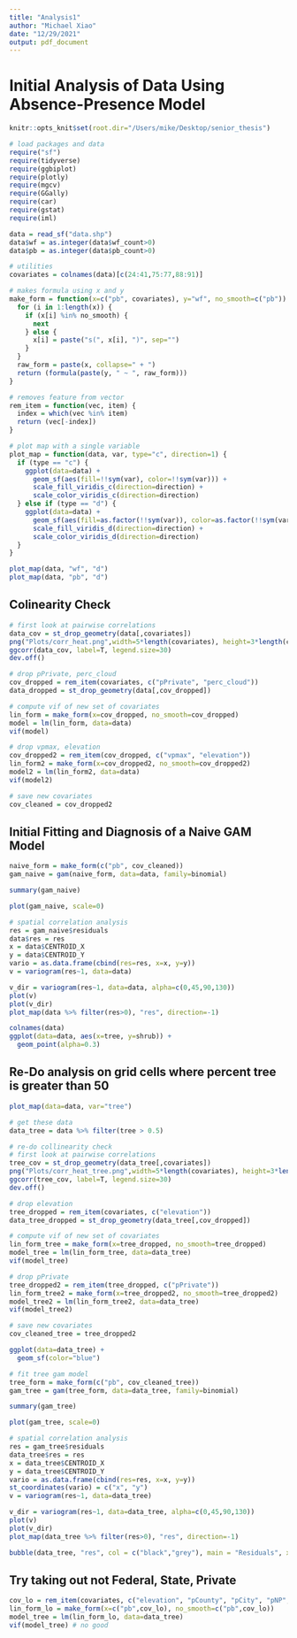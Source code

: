 ```yaml
---
title: "Analysis1"
author: "Michael Xiao"
date: "12/29/2021"
output: pdf_document
---
```

# Initial Analysis of Data Using Absence-Presence Model

```r
knitr::opts_knit$set(root.dir="/Users/mike/Desktop/senior_thesis")
```

```r
# load packages and data
require("sf")
require(tidyverse)
require(ggbiplot)
require(plotly)
require(mgcv)
require(GGally)
require(car)
require(gstat)
require(iml)

data = read_sf("data.shp")
data$wf = as.integer(data$wf_count>0)
data$pb = as.integer(data$pb_count>0)
```

```r
# utilities
covariates = colnames(data)[c(24:41,75:77,88:91)]

# makes formula using x and y
make_form = function(x=c("pb", covariates), y="wf", no_smooth=c("pb")) {
  for (i in 1:length(x)) {
    if (x[i] %in% no_smooth) {
      next
    } else {
      x[i] = paste("s(", x[i], ")", sep="")
    }
  }
  raw_form = paste(x, collapse=" + ")
  return (formula(paste(y, " ~ ", raw_form)))
}

# removes feature from vector
rem_item = function(vec, item) {
  index = which(vec %in% item)
  return (vec[-index])
}

# plot map with a single variable
plot_map = function(data, var, type="c", direction=1) {
  if (type == "c") {
    ggplot(data=data) +
      geom_sf(aes(fill=!!sym(var), color=!!sym(var))) +
      scale_fill_viridis_c(direction=direction) +
      scale_color_viridis_c(direction=direction)
  } else if (type == "d") {
    ggplot(data=data) +
      geom_sf(aes(fill=as.factor(!!sym(var)), color=as.factor(!!sym(var)))) +
      scale_fill_viridis_d(direction=direction) +
      scale_color_viridis_d(direction=direction)
  }
}
```

```r
plot_map(data, "wf", "d")
plot_map(data, "pb", "d")
```



## Colinearity Check

```r
# first look at pairwise correlations
data_cov = st_drop_geometry(data[,covariates])
png("Plots/corr_heat.png",width=5*length(covariates), height=3*length(covariates), units="cm", res=100)
ggcorr(data_cov, label=T, legend.size=30)
dev.off()

# drop pPrivate, perc_cloud
cov_dropped = rem_item(covariates, c("pPrivate", "perc_cloud"))
data_dropped = st_drop_geometry(data[,cov_dropped])

# compute vif of new set of covariates
lin_form = make_form(x=cov_dropped, no_smooth=cov_dropped)
model = lm(lin_form, data=data)
vif(model)

# drop vpmax, elevation
cov_dropped2 = rem_item(cov_dropped, c("vpmax", "elevation"))
lin_form2 = make_form(x=cov_dropped2, no_smooth=cov_dropped2)
model2 = lm(lin_form2, data=data)
vif(model2)

# save new covariates
cov_cleaned = cov_dropped2
```

## Initial Fitting and Diagnosis of a Naive GAM Model

```r
naive_form = make_form(c("pb", cov_cleaned))
gam_naive = gam(naive_form, data=data, family=binomial)

summary(gam_naive)
```


```r
plot(gam_naive, scale=0)
```

```r
# spatial correlation analysis
res = gam_naive$residuals
data$res = res
x = data$CENTROID_X
y = data$CENTROID_Y
vario = as.data.frame(cbind(res=res, x=x, y=y))
v = variogram(res~1, data=data)

v_dir = variogram(res~1, data=data, alpha=c(0,45,90,130))
plot(v)
plot(v_dir)
plot_map(data %>% filter(res>0), "res", direction=-1)
```



```r
colnames(data)
ggplot(data=data, aes(x=tree, y=shrub)) +
  geom_point(alpha=0.3)

```

## Re-Do analysis on grid cells where percent tree is greater than 50

```r
plot_map(data=data, var="tree")
```

```r
# get these data
data_tree = data %>% filter(tree > 0.5)

# re-do collinearity check
# first look at pairwise correlations
tree_cov = st_drop_geometry(data_tree[,covariates])
png("Plots/corr_heat_tree.png",width=5*length(covariates), height=3*length(covariates), units="cm", res=100)
ggcorr(tree_cov, label=T, legend.size=30)
dev.off()

# drop elevation
tree_dropped = rem_item(covariates, c("elevation"))
data_tree_dropped = st_drop_geometry(data_tree[,cov_dropped])

# compute vif of new set of covariates
lin_form_tree = make_form(x=tree_dropped, no_smooth=tree_dropped)
model_tree = lm(lin_form_tree, data=data_tree)
vif(model_tree)

# drop pPrivate
tree_dropped2 = rem_item(tree_dropped, c("pPrivate"))
lin_form_tree2 = make_form(x=tree_dropped2, no_smooth=tree_dropped2)
model_tree2 = lm(lin_form_tree2, data=data_tree)
vif(model_tree2)

# save new covariates
cov_cleaned_tree = tree_dropped2
```

```r
ggplot(data=data_tree) +
  geom_sf(color="blue")
```


```r
# fit tree gam model
tree_form = make_form(c("pb", cov_cleaned_tree))
gam_tree = gam(tree_form, data=data_tree, family=binomial)

summary(gam_tree)
```
```r
plot(gam_tree, scale=0)
```

```r
# spatial correlation analysis
res = gam_tree$residuals
data_tree$res = res
x = data_tree$CENTROID_X
y = data_tree$CENTROID_Y
vario = as.data.frame(cbind(res=res, x=x, y=y))
st_coordinates(vario) = c("x", "y")
v = variogram(res~1, data=data_tree)

v_dir = variogram(res~1, data=data_tree, alpha=c(0,45,90,130))
plot(v)
plot(v_dir)
plot_map(data_tree %>% filter(res>0), "res", direction=-1)
```


```r
bubble(data_tree, "res", col = c("black","grey"), main = "Residuals", xlab = "X-coordinates", ylab = "Y-coordinates")
```

## Try taking out not Federal, State, Private

```r
cov_lo = rem_item(covariates, c("elevation", "pCounty", "pCity", "pNP", "pSD"))
lin_form_lo = make_form(x=c("pb",cov_lo), no_smooth=c("pb",cov_lo))
model_tree = lm(lin_form_lo, data=data_tree)
vif(model_tree) # no good
```

